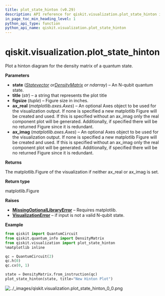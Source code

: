 ```yaml
---
title: plot_state_hinton (v0.29)
description: API reference for qiskit.visualization.plot_state_hinton in qiskit v0.29
in_page_toc_min_heading_level: 1
python_api_type: function
python_api_name: qiskit.visualization.plot_state_hinton
---
```


<span id="qiskit-visualization-plot-state-hinton" />

# qiskit.visualization.plot\_state\_hinton

<Function id="qiskit.visualization.plot_state_hinton" isDedicatedPage={true} github="https://github.com/qiskit/qiskit/tree/stable/0.18/qiskit/visualization/state_visualization.py" signature="plot_state_hinton(state, title='', figsize=None, ax_real=None, ax_imag=None, *, rho=None)">
  Plot a hinton diagram for the density matrix of a quantum state.

  **Parameters**

  *   **state** ([*Statevector*](qiskit.quantum_info.Statevector "qiskit.quantum_info.Statevector")  *or*[*DensityMatrix*](qiskit.quantum_info.DensityMatrix "qiskit.quantum_info.DensityMatrix") *or ndarray*) – An N-qubit quantum state.
  *   **title** (*str*) – a string that represents the plot title
  *   **figsize** (*tuple*) – Figure size in inches.
  *   **ax\_real** (*matplotlib.axes.Axes*) – An optional Axes object to be used for the visualization output. If none is specified a new matplotlib Figure will be created and used. If this is specified without an ax\_imag only the real component plot will be generated. Additionally, if specified there will be no returned Figure since it is redundant.
  *   **ax\_imag** (*matplotlib.axes.Axes*) – An optional Axes object to be used for the visualization output. If none is specified a new matplotlib Figure will be created and used. If this is specified without an ax\_imag only the real component plot will be generated. Additionally, if specified there will be no returned Figure since it is redundant.

  **Returns**

  The matplotlib.Figure of the visualization if neither ax\_real or ax\_imag is set.

  **Return type**

  matplotlib.Figure

  **Raises**

  *   [**MissingOptionalLibraryError**](qiskit.aqua.MissingOptionalLibraryError "qiskit.aqua.MissingOptionalLibraryError") – Requires matplotlib.
  *   [**VisualizationError**](qiskit.visualization.VisualizationError "qiskit.visualization.VisualizationError") – if input is not a valid N-qubit state.

  **Example**

  ```python
  from qiskit import QuantumCircuit
  from qiskit.quantum_info import DensityMatrix
  from qiskit.visualization import plot_state_hinton
  %matplotlib inline

  qc = QuantumCircuit(2)
  qc.h(0)
  qc.cx(0, 1)

  state = DensityMatrix.from_instruction(qc)
  plot_state_hinton(state, title="New Hinton Plot")
  ```

  ![../\_images/qiskit.visualization.plot\_state\_hinton\_0\_0.png](/images/api/qiskit/0.29/qiskit.visualization.plot_state_hinton_0_0.avif)
</Function>


